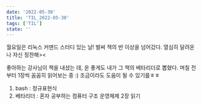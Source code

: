 ```yaml
---
date: '2022-05-30'
title: 'TIL_2022-05-30'
tags: ['TIL']
state: ''
---
```


월요일은 리눅스 커맨드 스터디 있는 날! 벌써 책의 반 이상을 넘어갔다.
열심히 달려온 나 자신 칭찬해><

좋아하는 강사님이 책을 내셨는 데, 운 좋게도 내가 그 책의 베타리더로 뽑혔다.
며칠 전부터 1장씩 꼼꼼히 읽어보는 중 :) 조금이라도 도움이 될 수 있기를ㅎㅎ

1. bash : 정규표현식
2. 베타리더 : 혼자 공부하는 컴퓨터 구조 운영체제 2장 읽기